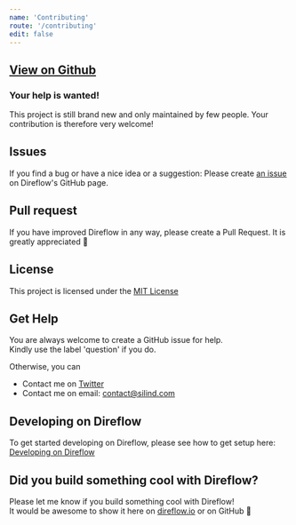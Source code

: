 ```yaml
---
name: 'Contributing'
route: '/contributing'
edit: false
---
```


## [View on Github](https://github.com/Silind-Software/direflow)

### Your help is wanted!
This project is still brand new and only maintained by few people.
Your contribution is therefore very welcome!

## Issues
If you find a bug or have a nice idea or a suggestion:
Please create [an issue](https://github.com/Silind-Software/direflow/issues/new) on Direflow's GitHub page.

## Pull request
If you have improved Direflow in any way, please create a Pull Request.
It is greatly appreciated 💜

## License

This project is licensed under the [MIT License](https://github.com/Silind-Software/direflow/blob/master/LICENSE)

## Get Help
You are always welcome to create a GitHub issue for help.  
Kindly use the label 'question' if you do.
  
Otherwise, you can

- Contact me on [Twitter](https://twitter.com/silindsoftware)
- Contact me on email: [contact@silind.com](contact@silind.com)

## Developing on Direflow
To get started developing on Direflow, please see how to get setup here:
[Developing on Direflow](https://github.com/Silind-Software/direflow/blob/master/CONTRIBUTING.md#developing-on-direflow)

## Did you build something cool with Direflow?
Please let me know if you build something cool with Direflow!  
It would be awesome to show it here on [direflow.io](https://direflow.io) or on GitHub 🤙